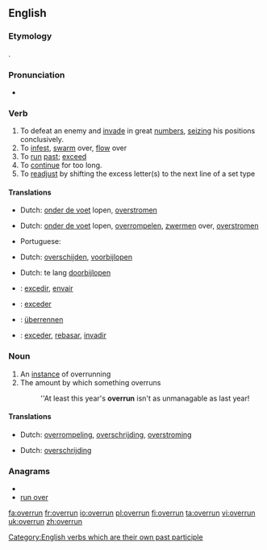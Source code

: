 ==English==

===Etymology===
{{prefix|over|run}}.

===Pronunciation===
* {{IPA|/'ovərʌn/}}

===Verb===
{{en-verb|overruns|overrunning|overran|overrun}}
{{transitive}}

# To defeat an enemy and [[invade]] in great [[numbers]], [[seizing]] his positions conclusively.
# To [[infest]], [[swarm]] over, [[flow]] over
# To [[run]] [[past]]; [[exceed]]
# To [[continue]] for too long.
# To [[readjust]] by shifting the excess letter(s) to the next line of a set type

====Translations====
{{trans-top|to defeat an enemy and invade in great numbers}}
* Dutch: [[onder de voet]] lopen, [[overstromen]]
{{trans-mid}}
{{trans-bottom}}

{{trans-top|to infest, swarm over}}
* Dutch: [[onder de voet]] lopen, [[overrompelen]], [[zwermen]] over, [[overstromen]]
{{trans-mid}}
* Portuguese: {{t-|pt|infestar}}
{{trans-bottom}}

{{trans-top|to run past, exceed}}
* Dutch: [[overschijden]], [[voorbijlopen]]
{{trans-mid}}
{{trans-bottom}}

{{trans-top|to readjust by shifting the excess letter(s) to the next line}}
{{trans-mid}}
{{trans-bottom}}

{{trans-top|to continue for too long}}
* Dutch: te lang [[doorbijlopen]]
{{trans-mid}}
{{trans-bottom}}

{{checktrans-top}}
* {{ttbc|Catalan}}: [[excedir]], [[envair]]
* {{ttbc|French}}: [[exceder]]
{{checktrans-mid}}
* {{ttbc|German}}: [[überrennen]]
* {{ttbc|Spanish}}: [[exceder]], [[rebasar]], [[invadir]]
{{checktrans-bottom}}

===Noun===
{{en-noun}}

# An [[instance]] of overrunning
# The amount by which something overruns
#: ''At least this year's '''overrun''' isn't as unmanagable as last year!

====Translations====
{{trans-top|instance of overrunning}}
* Dutch: [[overrompeling]], [[overschrijding]], [[overstroming]]
{{trans-mid}}
{{trans-bottom}}

{{trans-top|amount by which something overruns}}
* Dutch: [[overschrijding]]
{{trans-mid}}
{{trans-bottom}}

===Anagrams===
* {{alphagram|enorruv}}
* [[run over#English|run over]]

[[Category:English verbs which are their own past participle]]

[[fa:overrun]]
[[fr:overrun]]
[[io:overrun]]
[[pl:overrun]]
[[fi:overrun]]
[[ta:overrun]]
[[vi:overrun]]
[[uk:overrun]]
[[zh:overrun]]